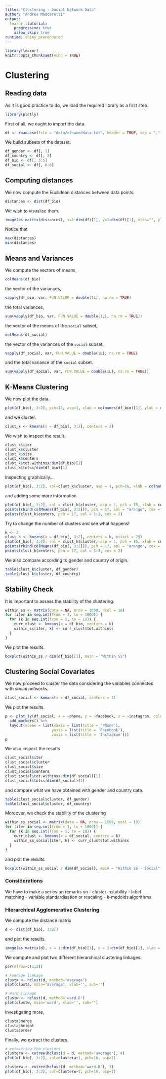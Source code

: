 ```yaml
---
title: "Clustering - Social Network Data"
author: "Andrea Mascaretti"
output:
  learnr::tutorial:
    progressive: true
    allow_skip: true
runtime: shiny_prerendered
---
```


```r
library(learnr)
knitr::opts_chunk$set(echo = TRUE)
```

# Clustering
## Reading data
As it is good practice to do, we load the required library as a first step.
```r
library(plotly)
```

First of all, we ought to import the data.
```r
df <- read.csv(file = "data/cleaneddata.txt", header = TRUE, sep = ",")
```

We build subsets of the dataset.
```r
df_gender <- df[, 1]
df_country <- df[, 2]
df_bio <- df[, 3:5]
df_social <- df[, 6:8]
```




## Computing distances
We now compute the Euclidean distances between data points.
```r
distances <- dist(df_bio)
```
We wish to visualise them.
```r
image(as.matrix(distances), x=1:dim(df)[1], y=1:dim(df)[1], xlab="", ylab="")
```
Notice that
```r
max(distances)
min(distances)
```



## Means and Variances
We compute the vectors of means,
```r
colMeans(df_bio)
```
the vector of the variances,
```r
vapply(df_bio, var, FUN.VALUE = double(1L), na.rm = TRUE)
```
the total variances,
```r
sum(vapply(df_bio, var, FUN.VALUE = double(1L), na.rm = TRUE))
```
the vector of the means of the `social` subset,
```r
colMeans(df_social)
```
the vector of the variances of the `social` subset,
```r
vapply(df_social, var, FUN.VALUE = double(1L), na.rm = TRUE)
```
and the total variance of the `social` subset.
```r
sum(vapply(df_social, var, FUN.VALUE = double(1L), na.rm = TRUE))
```



## K-Means Clustering
We now plot the data.
```r
plot(df_bio[, 3:2], pch=16, asp=1, xlab = colnames(df_bio)[3], ylab = colnames(df_bio)[2])
```

and we cluster.
```r
clust_k <- kmeans(x = df_bio[, 3:2], centers = 2)
```

We wish to inspect the result.
```r
clust_k$iter
clust_k$cluster
clust_k$size
clust_k$centers
clust_k$tot.withinss/dim(df_bio)[1]
clust_k$totss/dim(df_bio)[1]
```

Inspecting graphically...
```r
plot(df_bio[, 3:2], col=clust_k$cluster, asp = 1, pch=16, xlab = colnames(df_bio)[3], ylab = colnames(df_bio)[2])
```
and adding some more information
```r
plot(df_bio[, 3:2], col = clust_k$cluster, asp = 1, pch = 16, xlab = colnames(df_bio)[3], ylab = colnames(df_bio)[2])
points(rbind(colMeans(df_bio[, 3:2])), pch = 17, col = "orange", cex = 2)
points(clust_k$centers, pch = 17, col = 1:3, cex = 2)
```

Try to change the number of clusters and see what happens!
```r
k <- 2
clust_k <- kmeans(x = df_bio[, 3:2], centers = k, nstart = 25)
plot(df_bio[, 3:2], col = clust_k$cluster, asp = 1, pch = 16, xlab = colnames(df_bio)[3], ylab = colnames(df_bio)[2])
points(rbind(colMeans(df_bio[, 3:2])), pch = 17, col = "orange", cex = 2)
points(clust_k$centers, pch = 17, col = 1:3, cex = 2)

```

We also compare according to gender and country of origin.
```r
table(clust_k$cluster, df_gender)
table(clust_k$cluster, df_country)
```


## Stability Check
It is important to assess the stability of the clustering.
```r
within_ss <- matrix(data = NA, nrow = 1000, ncol = 10)
for (iter in seq.int(from = 1, to = 1000)) {
  for (k in seq.int(from = 1, to = 10)) {
    curr_clust <- kmeans(x = df_bio, centers = k)
    within_ss[iter, k] <- curr_clust$tot.withinss
  }
}
```
We plot the results.
```r
boxplot(within_ss / dim(df_bio)[1], main = "Within SS")
```



## Clustering Social Covariates
We now proceed to cluster the data considering the variables connected with *social networks*.

```r
clust_social <- kmeans(x = df_social, centers = 3)
```

We plot the results.
```r
p <- plot_ly(df_social, x = ~phone, y = ~facebook, z = ~instagram, color = ~as.factor(clust_social$cluster)) %>%
  add_markers() %>%
  layout(scene = list(xaxis = list(title = 'Phone'),
                     yaxis = list(title = 'Facebook'),
                     zaxis = list(title = 'Instagram')))
p
```

We also inspect the results
```r
clust_social$iter
clust_social$cluster
clust_social$size
clust_social$centers
clust_social$tot.withinss/dim(df_social)[1]
clust_social$totss/dim(df_social)[1]
```

and compare what we have obtained with gender and country data.
```r
table(clust_social$cluster, df_gender)
table(clust_social$cluster, df_country)
```


Moreover, we check the stability of the clustering
```r
within_ss_social <- matrix(data = NA, nrow = 1000, ncol = 10)
for (iter in seq.int(from = 1, to = 1000)) {
  for (k in seq.int(from = 1, to = 10)) {
    curr_clust <- kmeans(x = df_social, centers = k)
    within_ss_social[iter, k] <- curr_clust$tot.withinss
  }
}
```


and plot the results.
```r
boxplot(within_ss_social / dim(df_social), main = "Within SS - Social")
```


### Considerations
We have to make a series on remarks on
 - cluster instability
 - label matching
 - variable standardisation or rescaling
 - k-medoids algorithms.


 
### Hierarchical Agglomerative Clustering

We compute the distance matrix
```r
d <- dist(df_bio[, 3:2])
```

and plot the results.
```r
image(as.matrix(d), x = 1:dim(df_bio)[1], y = 1:dim(df_bio)[1], xlab = "", ylab = "")
```


We compute and plot two different hierarchical clustering linkages.
```r
par(mfrow=c(1,2))

# Average linkage
clusta <- hclust(d, method='average')
plot(clusta, main='average', xlab='', sub='')

# Ward linkage
clustw <- hclust(d, method='ward.D')
plot(clustw, main='ward', xlab='', sub='')
```


Investigating more,
```r
clusta$merge
clusta$height
clusta$order
```

Finally, we extract the clusters.
```r
# extracting the clusters
clustera <- cutree(hclust(d = d, method='average'), 4)
plot(df_bio[, 3:2], col=clustera+1, pch=16, asp=1)

clusterw <- cutree(hclust(d, method='ward.D'), 3)
plot(df_bio[, 3:2], col=clusterw+1, pch=16, asp=1)
```
